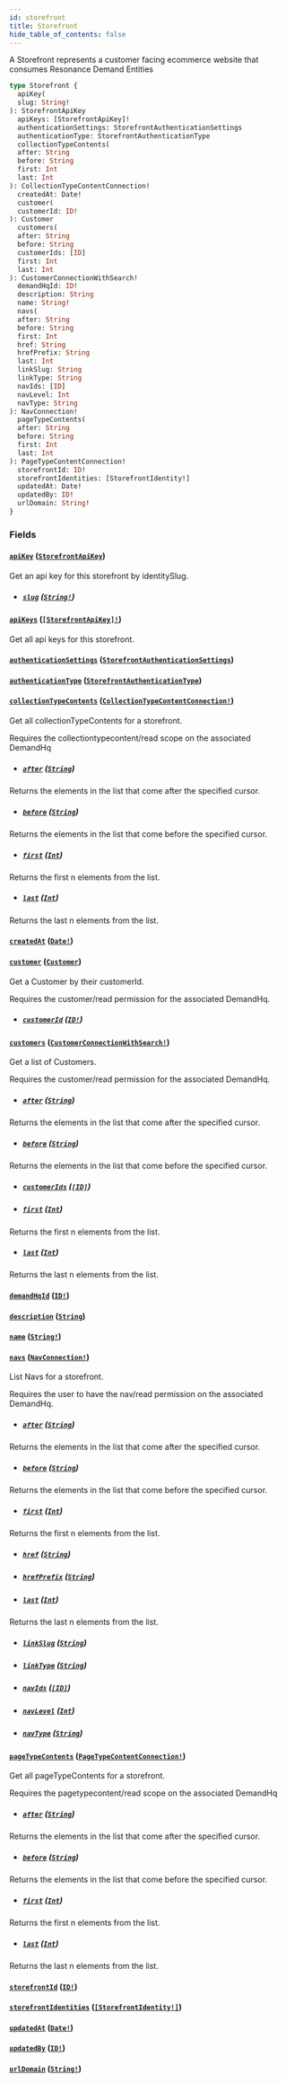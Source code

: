 ```yaml
---
id: storefront
title: Storefront
hide_table_of_contents: false
---
```



A Storefront represents a customer facing ecommerce website that consumes Resonance Demand Entities

```graphql
type Storefront {
  apiKey(
  slug: String!
): StorefrontApiKey
  apiKeys: [StorefrontApiKey]!
  authenticationSettings: StorefrontAuthenticationSettings
  authenticationType: StorefrontAuthenticationType
  collectionTypeContents(
  after: String
  before: String
  first: Int
  last: Int
): CollectionTypeContentConnection!
  createdAt: Date!
  customer(
  customerId: ID!
): Customer
  customers(
  after: String
  before: String
  customerIds: [ID]
  first: Int
  last: Int
): CustomerConnectionWithSearch!
  demandHqId: ID!
  description: String
  name: String!
  navs(
  after: String
  before: String
  first: Int
  href: String
  hrefPrefix: String
  last: Int
  linkSlug: String
  linkType: String
  navIds: [ID]
  navLevel: Int
  navType: String
): NavConnection!
  pageTypeContents(
  after: String
  before: String
  first: Int
  last: Int
): PageTypeContentConnection!
  storefrontId: ID!
  storefrontIdentities: [StorefrontIdentity!]
  updatedAt: Date!
  updatedBy: ID!
  urlDomain: String!
}
```


### Fields

#### [`apiKey`](#) ([`StorefrontApiKey`](/developers/demandhq-apis/demand-api/graphql/reference/objects/storefront-api-key))

Get an api key for this storefront by identitySlug.
- ##### [`slug`](#) ([`String!`](/developers/demandhq-apis/demand-api/graphql/reference/scalars/string))




#### [`apiKeys`](#) ([`[StorefrontApiKey]!`](/developers/demandhq-apis/demand-api/graphql/reference/objects/storefront-api-key))

Get all api keys for this storefront.


#### [`authenticationSettings`](#) ([`StorefrontAuthenticationSettings`](/developers/demandhq-apis/demand-api/graphql/reference/objects/storefront-authentication-settings))




#### [`authenticationType`](#) ([`StorefrontAuthenticationType`](/developers/demandhq-apis/demand-api/graphql/reference/enums/storefront-authentication-type))




#### [`collectionTypeContents`](#) ([`CollectionTypeContentConnection!`](/developers/demandhq-apis/demand-api/graphql/reference/objects/collection-type-content-connection))

Get all collectionTypeContents for a storefront.
            
Requires the collectiontypecontent/read scope on the associated DemandHq
- ##### [`after`](#) ([`String`](/developers/demandhq-apis/demand-api/graphql/reference/scalars/string))

Returns the elements in the list that come after the specified cursor.


- ##### [`before`](#) ([`String`](/developers/demandhq-apis/demand-api/graphql/reference/scalars/string))

Returns the elements in the list that come before the specified cursor.


- ##### [`first`](#) ([`Int`](/developers/demandhq-apis/demand-api/graphql/reference/scalars/int))

Returns the first n elements from the list.


- ##### [`last`](#) ([`Int`](/developers/demandhq-apis/demand-api/graphql/reference/scalars/int))

Returns the last n elements from the list.


#### [`createdAt`](#) ([`Date!`](/developers/demandhq-apis/demand-api/graphql/reference/scalars/date))




#### [`customer`](#) ([`Customer`](/developers/demandhq-apis/demand-api/graphql/reference/objects/customer))

Get a Customer by their customerId.
            
Requires the customer/read permission for the associated DemandHq.
- ##### [`customerId`](#) ([`ID!`](/developers/demandhq-apis/demand-api/graphql/reference/scalars/id))




#### [`customers`](#) ([`CustomerConnectionWithSearch!`](/developers/demandhq-apis/demand-api/graphql/reference/objects/customer-connection-with-search))

Get a list of Customers.

Requires the customer/read permission for the associated DemandHq.
- ##### [`after`](#) ([`String`](/developers/demandhq-apis/demand-api/graphql/reference/scalars/string))

Returns the elements in the list that come after the specified cursor.


- ##### [`before`](#) ([`String`](/developers/demandhq-apis/demand-api/graphql/reference/scalars/string))

Returns the elements in the list that come before the specified cursor.


- ##### [`customerIds`](#) ([`[ID]`](/developers/demandhq-apis/demand-api/graphql/reference/scalars/id))




- ##### [`first`](#) ([`Int`](/developers/demandhq-apis/demand-api/graphql/reference/scalars/int))

Returns the first n elements from the list.


- ##### [`last`](#) ([`Int`](/developers/demandhq-apis/demand-api/graphql/reference/scalars/int))

Returns the last n elements from the list.


#### [`demandHqId`](#) ([`ID!`](/developers/demandhq-apis/demand-api/graphql/reference/scalars/id))




#### [`description`](#) ([`String`](/developers/demandhq-apis/demand-api/graphql/reference/scalars/string))




#### [`name`](#) ([`String!`](/developers/demandhq-apis/demand-api/graphql/reference/scalars/string))




#### [`navs`](#) ([`NavConnection!`](/developers/demandhq-apis/demand-api/graphql/reference/objects/nav-connection))

List Navs for a storefront.

Requires the user to have the nav/read permission on the associated DemandHq.
- ##### [`after`](#) ([`String`](/developers/demandhq-apis/demand-api/graphql/reference/scalars/string))

Returns the elements in the list that come after the specified cursor.


- ##### [`before`](#) ([`String`](/developers/demandhq-apis/demand-api/graphql/reference/scalars/string))

Returns the elements in the list that come before the specified cursor.


- ##### [`first`](#) ([`Int`](/developers/demandhq-apis/demand-api/graphql/reference/scalars/int))

Returns the first n elements from the list.


- ##### [`href`](#) ([`String`](/developers/demandhq-apis/demand-api/graphql/reference/scalars/string))




- ##### [`hrefPrefix`](#) ([`String`](/developers/demandhq-apis/demand-api/graphql/reference/scalars/string))




- ##### [`last`](#) ([`Int`](/developers/demandhq-apis/demand-api/graphql/reference/scalars/int))

Returns the last n elements from the list.


- ##### [`linkSlug`](#) ([`String`](/developers/demandhq-apis/demand-api/graphql/reference/scalars/string))




- ##### [`linkType`](#) ([`String`](/developers/demandhq-apis/demand-api/graphql/reference/scalars/string))




- ##### [`navIds`](#) ([`[ID]`](/developers/demandhq-apis/demand-api/graphql/reference/scalars/id))




- ##### [`navLevel`](#) ([`Int`](/developers/demandhq-apis/demand-api/graphql/reference/scalars/int))




- ##### [`navType`](#) ([`String`](/developers/demandhq-apis/demand-api/graphql/reference/scalars/string))




#### [`pageTypeContents`](#) ([`PageTypeContentConnection!`](/developers/demandhq-apis/demand-api/graphql/reference/objects/page-type-content-connection))

Get all pageTypeContents for a storefront.
            
Requires the pagetypecontent/read scope on the associated DemandHq
- ##### [`after`](#) ([`String`](/developers/demandhq-apis/demand-api/graphql/reference/scalars/string))

Returns the elements in the list that come after the specified cursor.


- ##### [`before`](#) ([`String`](/developers/demandhq-apis/demand-api/graphql/reference/scalars/string))

Returns the elements in the list that come before the specified cursor.


- ##### [`first`](#) ([`Int`](/developers/demandhq-apis/demand-api/graphql/reference/scalars/int))

Returns the first n elements from the list.


- ##### [`last`](#) ([`Int`](/developers/demandhq-apis/demand-api/graphql/reference/scalars/int))

Returns the last n elements from the list.


#### [`storefrontId`](#) ([`ID!`](/developers/demandhq-apis/demand-api/graphql/reference/scalars/id))




#### [`storefrontIdentities`](#) ([`[StorefrontIdentity!]`](/developers/demandhq-apis/demand-api/graphql/reference/objects/storefront-identity))




#### [`updatedAt`](#) ([`Date!`](/developers/demandhq-apis/demand-api/graphql/reference/scalars/date))




#### [`updatedBy`](#) ([`ID!`](/developers/demandhq-apis/demand-api/graphql/reference/scalars/id))




#### [`urlDomain`](#) ([`String!`](/developers/demandhq-apis/demand-api/graphql/reference/scalars/string))






